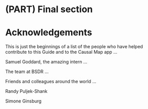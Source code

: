 # (PART) Final section {-}

# Acknowledgements


This is just the beginnings of a list of the people who have helped contribute to this Guide and to the Causal Map app ...

Samuel Goddard, the amazing intern ...


The team at BSDR ...



Friends and colleagues around the world ...

Randy Puljek-Shank 

Simone Ginsburg 